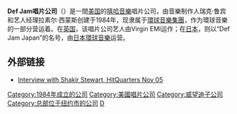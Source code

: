 {{unreferenced|time=2016-11-29T13:32:11+00:00}}
{{Infobox record label
| image = [[File:DefJamRecordings.svg|150px]]
| parent = [[環球音樂集團|環球音樂集團]]
| founded = 1984年
| founder = 瑞克·鲁宾（Rick Rubin）<br />拉素尔·西蒙斯（Russell Simmons）
| status = <!--Leave blank unless "Inactive" or "Defunct"-->
| distributor = {{USA}}/Def Jam<br />{{GBR}}：Virgin EMI
| genre = {{flatlist|
*[[嘻哈音樂|嘻哈]]
*[[流行_(音樂類型)|流行]]
*[[當代節奏藍調|節奏藍調]]
}}
| country = {{USA}}
| location = {{USA}}[[纽约州|纽约州]][[纽约市|纽约市]]
| url = [http://www.defjam.com/ DefJam.com]
| name = Def Jam Recording<br/>Def Jam唱片公司
}}

'''Def Jam唱片公司'''（{{lang-en|Def Jam Recordings}}）是一間[[美国|美国]]的[[嘻哈音樂|嘻哈音樂]]唱片公司，由音樂制作人瑞克·鲁宾和艺人经理拉素尔·西蒙斯创建于1984年，现隶属于[[环球音乐集团|環球音樂集團]]，作为環球音樂的一部分营运着。在[[英国|英国]]，该唱片公司艺人由Virgin EMI运作；在[[日本|日本]]，则以“Def Jam Japan”的名号，由[[環球音樂_(日本)|日本環球音樂]]运营。

== 外部链接 ==
* [https://web.archive.org/web/20170623203908/http://www.hitquarters.com/dev/index.php3?page=intrview%2Fopar%2Fintrview_ShakirStewart.html Interview with Shakir Stewart, HitQuarters Nov 05]
{{Company-stub}}
{{环球音乐集团}}
{{DEFAULTSORT:Def Jam}}
[[Category:1984年成立的公司|Category:1984年成立的公司]]
[[Category:美國唱片公司|Category:美國唱片公司]]
[[Category:威望迪子公司|Category:威望迪子公司]]
[[Category:总部位于纽约市的公司|Category:总部位于纽约市的公司]]
[[Category:环球音乐集团|D]]